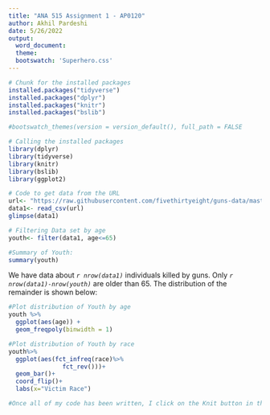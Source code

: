 ---
title: "ANA 515 Assignment 1 - AP0120"
author: Akhil Pardeshi
date: 5/26/2022
output:
  word_document:
  theme:
  bootswatch: 'Superhero.css'
---

``` {r, include = FALSE}
# Chunk for the installed packages
installed.packages("tidyverse")
installed.packages("dplyr")
installed.packages("knitr")
installed.packages("bslib")

#bootswatch_themes(version = version_default(), full_path = FALSE
```

```{r, include = FALSE}
# Calling the installed packages
library(dplyr)
library(tidyverse)
library(knitr)
library(bslib)
library(ggplot2)
```

```{r, include=FALSE}
# Code to get data from the URL
url<- "https://raw.githubusercontent.com/fivethirtyeight/guns-data/master/full_data.csv"
data1<- read_csv(url)
glimpse(data1)
```

```{r include=FALSE}
# Filtering Data set by age
youth<- filter(data1, age<=65)
```

```{r, include=FALSE}
#Summary of Youth:
summary(youth)

```

We have data about _`r nrow(data1)`_ individuals killed by guns. Only _`r nrow(data1)-nrow(youth)`_ are older than 65. The distribution of the remainder is shown below: 


``` {r youth-dist, echo = FALSE}
#Plot distribution of Youth by age
youth %>% 
  ggplot(aes(age)) + 
  geom_freqpoly(binwidth = 1)
```

```{r race-dist, echo = FALSE}
#Plot distribution of Youth by race
youth%>%
  ggplot(aes(fct_infreq(race)%>%
               fct_rev()))+
  geom_bar()+
  coord_flip()+
  labs(x="Victim Race")

```

```{r, echo = FALSE}
#Once all of my code has been written, I click on the Knit button in the tool bar above to produce my document.
```
